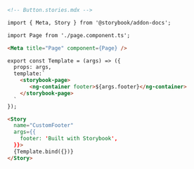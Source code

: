 ```md
<!-- Button.stories.mdx -->

import { Meta, Story } from '@storybook/addon-docs';

import Page from './page.component.ts';

<Meta title="Page" component={Page} />

export const Template = (args) => ({ 
  props: args,
  template:`
    <storybook-page>
       <ng-container footer>${args.footer}</ng-container>
    </storybook-page>
  `
});

<Story
  name="CustomFooter"
  args={{
    footer: 'Built with Storybook',
  }}>
  {Template.bind({})}
</Story>

```